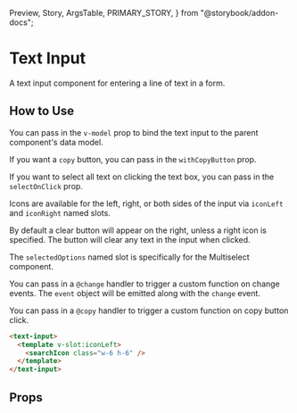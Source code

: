   Preview,
  Story,
  ArgsTable,
  PRIMARY_STORY,
} from "@storybook/addon-docs";

# Text Input

A text input component for entering a line of text in a form.

<Preview>
  <Story id="components-text-input--primary" />
</Preview>

## How to Use

You can pass in the `v-model` prop to bind the text input to the parent component's data model.

If you want a `copy` button, you can pass in the `withCopyButton` prop.

If you want to select all text on clicking the text box, you can pass in the `selectOnClick` prop.

Icons are available for the left, right, or both sides of the input via `iconLeft` and `iconRight` named slots.

By default a clear button will appear on the right, unless a right icon is specified. The button will clear any text in the input when clicked.

The `selectedOptions` named slot is specifically for the Multiselect component.

You can pass in a `@change` handler to trigger a custom function on change events. The `event` object will be emitted along with the `change` event.

You can pass in a `@copy` handler to trigger a custom function on copy button click.

```html
<text-input>
  <template v-slot:iconLeft>
    <searchIcon class="w-6 h-6" />
  </template>
</text-input>
```

## Props

<ArgsTable story={PRIMARY_STORY} />
